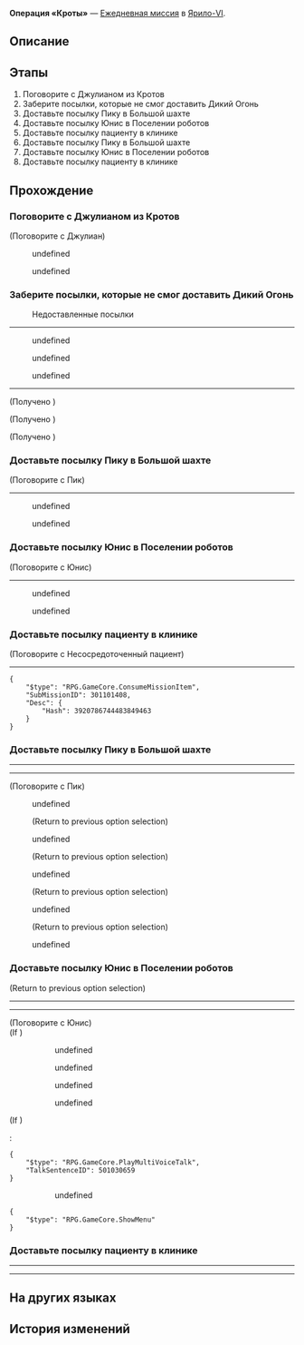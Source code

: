 {{Дополнить|Диалоги.}}
{{Миссия Инфобокс
|id              = 3011014
|Название        = 
|Изображение     = Миссия Освоения Операция «Кроты».png
|Тип             = Ежедневная миссия
|События         = 
|Глава           = 
|Условия         = 
|Персонажи       = Джулиан; Несосредоточенный пациент; Первопроходец; Пик; Юнис
|СтартЛокация    = [[Ярило-VI]] — [[Камнеград]]
|Локации         = Камнеград
|Предыдущая      = 
|Следующая       = 
|Награды         = Кредиты*5 000
}}
'''Операция «Кроты»''' — [[Ежедневная миссия]] в [[Ярило-VI]].

==Описание==
{{Описание|<!--официальное описание из Перекрёстка судеб-->}}

==Этапы==
# Поговорите с Джулианом из Кротов
# Заберите посылки, которые не смог доставить Дикий Огонь
# Доставьте посылку Пику в Большой шахте
# Доставьте посылку Юнис в Поселении роботов
# Доставьте посылку пациенту в клинике
# Доставьте посылку Пику в Большой шахте
# Доставьте посылку Юнис в Поселении роботов
# Доставьте посылку пациенту в клинике

==Прохождение==
{{Дополнить}}


===Поговорите с Джулианом из Кротов===
{{Описание миссии|локация=Камнеград|Джулиан из Кротов, похоже, ищет помощников.<br />Как {{MC|ж=почётная соратница|м=почётный соратник}} Кротов, вы обязаны отчитываться перед ним, вторым по старшинству!}}
{{Диалог Начало}}

;(Поговорите с Джулиан)
<!--Unknown TalkSentence: 301101501-->
<!--Unknown TalkSentence: 301101502-->
:{{Диалог|Стрелка}} undefined
:{{Диалог|Стрелка}} undefined
<!--Unknown TalkSentence: 301101504-->
<!--Unknown TalkSentence: 301101507-->
<!--Unknown TalkSentence: 301101508-->
{{Диалог Конец}}

===Заберите посылки, которые не смог доставить Дикий Огонь===
{{Описание миссии|локация=Камнеград|В рамках Плана возрождения Кротов Джулиан планирует тайно доставлять посылки, оставленные Диким Огнём.<br />Отправляйтесь туда, где Дикий Огонь хранит посылки, чтобы оценить ситуацию.}}
{{Диалог Начало}}

:{{Диалог|Уведомление}} Недоставленные посылки
----
<!--Unknown TalkSentence: 301101514-->
<!--Unknown TalkSentence: 301101515-->
<!--Unknown TalkSentence: 301101516-->
<!--Unknown TalkSentence: 301101517-->
<!--Unknown TalkSentence: 301101518-->
:{{Диалог|Стрелка}} undefined
:<!--Unknown TalkSentence: 301101520-->
:<!--Unknown TalkSentence: 301101521-->
:<!--Unknown TalkSentence: 301101522-->
:{{Диалог|Стрелка}} undefined
:<!--Unknown TalkSentence: 301101524-->
:<!--Unknown TalkSentence: 301101525-->
:<!--Unknown TalkSentence: 301101526-->
:{{Диалог|Стрелка}} undefined
:<!--Unknown TalkSentence: 301101528-->
:<!--Unknown TalkSentence: 301101529-->
:<!--Unknown TalkSentence: 301101530-->
----
:<!--0.5-second delay-->

;(Получено {{Item|Посылка для Пика|20|x=1|text=Посылка для Пика}})

;(Получено {{Item|Посылка для Юнис|20|x=1|text=Посылка для Юнис}})

;(Получено {{Item|Посылка с неразборчиво записанным получателем|20|x=1|text=Посылка с неразборчиво записанным получателем}})
{{Диалог Конец}}

===Доставьте посылку Пику в Большой шахте===
{{Описание миссии|локация=Большая шахта|В рамках Плана возрождения Кротов Джулиан планирует тайно доставлять посылки, оставленные Диким Огнём.<br />Эта посылка должна быть доставлена шахтёру Пику. Найдите его в Большой шахте.}}
{{Диалог Начало}}

;(Поговорите с Пик)
----
<!--Unknown TalkSentence: 301101531-->
<!--Unknown TalkSentence: 301101532-->
<!--Unknown TalkSentence: 301101533-->
<!--Unknown TalkSentence: 301101534-->
:{{Диалог|Стрелка}} undefined
:{{Диалог|Стрелка}} undefined
<!--Unknown TalkSentence: 301101536-->
<!--Unknown TalkSentence: 301101539-->
{{Диалог Конец}}

===Доставьте посылку Юнис в Поселении роботов===
{{Описание миссии|локация=Поселение роботов|В рамках Плана возрождения Кротов Джулиан планирует тайно доставлять посылки, оставленные Диким Огнём.<br />Эта посылка должна быть доставлена рэперше Юнис. Найдите её в Поселении роботов.}}
{{Диалог Начало}}

;(Поговорите с Юнис)
----
<!--Unknown TalkSentence: 301101544-->
<!--Unknown TalkSentence: 301101545-->
<!--Unknown TalkSentence: 301101546-->
<!--Unknown TalkSentence: 301101547-->
:{{Диалог|Стрелка}} undefined
:<!--Unknown TalkSentence: 301101549-->
:{{Диалог|Стрелка}} undefined
:<!--Unknown TalkSentence: 301101551-->
:<!--Unknown TalkSentence: 301101552-->
<!--Unknown TalkSentence: 301101549-->
{{Диалог Конец}}

===Доставьте посылку пациенту в клинике===
{{Описание миссии|локация=Клиника Наташи|В рамках Плана возрождения Кротов Джулиан планирует тайно доставлять посылки, оставленные Диким Огнём.<br />Имя на посылке неразборчиво. Возможно, она предназначается пациенту клиники Наташи?}}
{{Диалог Начало}}

;(Поговорите с Несосредоточенный пациент)
----
<!--Unknown TalkSentence: 301101571-->
<!--Unknown TalkSentence: 301101572-->
<!--Unknown TalkSentence: 301101573-->
<!--Unknown TalkSentence: 301101574-->
<!--Unknown TalkSentence: 301101575-->
<!--Unknown TalkSentence: 301101576-->
<pre>{
	"$type": "RPG.GameCore.ConsumeMissionItem",
	"SubMissionID": 301101408,
	"Desc": {
		"Hash": 3920786744483849463
	}
}</pre>
{{Диалог Конец}}

===Доставьте посылку Пику в Большой шахте===
{{Описание миссии|локация=Большая шахта|В рамках Плана возрождения Кротов Джулиан планирует тайно доставлять посылки, оставленные Диким Огнём.<br />Эта посылка должна быть доставлена шахтёру Пику. Найдите его в Большой шахте.}}
{{Диалог Начало}}
<!--Unknown TalkSentence: 301101540-->
----
<!--Unknown TalkSentence: 301101541-->
<!--Unknown TalkSentence: 301101542-->
<!--Unknown TalkSentence: 301101543-->
----

;(Поговорите с Пик)
:{{Диалог|Разговор}} undefined
:<!--Unknown TalkSentence: 501028020-->
:<!--Unknown TalkSentence: 501028021-->
:<!--Unknown TalkSentence: 501028022-->
:;(Return to previous option selection)
:{{Диалог|Разговор}} undefined
:<!--Unknown TalkSentence: 501028024-->
:<!--Unknown TalkSentence: 501028025-->
:<!--Unknown TalkSentence: 501028026-->
:;(Return to previous option selection)
:{{Диалог|Разговор}} undefined
:<!--Unknown TalkSentence: 501028028-->
:<!--Unknown TalkSentence: 501028029-->
:<!--Unknown TalkSentence: 501028030-->
:;(Return to previous option selection)
:{{Диалог|Разговор}} undefined
:<!--Unknown TalkSentence: 501028032-->
:<!--Unknown TalkSentence: 501028033-->
:<!--Unknown TalkSentence: 501028034-->
:;(Return to previous option selection)
:{{Диалог|Выход}} undefined
{{Диалог Конец}}

===Доставьте посылку Юнис в Поселении роботов===
{{Описание миссии|локация=Поселение роботов|В рамках Плана возрождения Кротов Джулиан планирует тайно доставлять посылки, оставленные Диким Огнём.<br />Эта посылка должна быть доставлена рэперше Юнис. Найдите её в Поселении роботов.}}
{{Диалог Начало}}
<!--Unknown TalkSentence: 301101553-->
<!--Unknown TalkSentence: 301101554-->
<!--Unknown TalkSentence: 301101555-->
<!--Unknown TalkSentence: 301101556-->
<!--Unknown TalkSentence: 301101557-->
;(Return to previous option selection)
<!--Unknown TalkSentence: 301101558-->
<!--Unknown TalkSentence: 301101559-->
<!--Unknown TalkSentence: 301101560-->
<!--Unknown TalkSentence: 301101561-->
<!--Unknown TalkSentence: 301101562-->
<!--Unknown TalkSentence: 301101563-->
<!--Unknown TalkSentence: 301101564-->
<!--Unknown TalkSentence: 301101565-->
<!--Unknown TalkSentence: 301101566-->
<!--Unknown TalkSentence: 301101567-->
----
<!--Unknown TalkSentence: 301101568-->
<!--Unknown TalkSentence: 301101569-->
<!--Unknown TalkSentence: 301101570-->
----

;(Поговорите с Юнис)
;(If {{cx}}<!--during performance 501030700-->)
:<!--Unknown TalkSentence: 501030621-->
:<!--Unknown TalkSentence: 501030622-->
::{{Диалог|Стрелка}} undefined
::{{Диалог|Стрелка}} undefined
::{{Диалог|Стрелка}} undefined
::{{Диалог|Стрелка}} undefined
;(If {{cx}}<!--not during performance 501030700-->)
:<!--Unknown TalkSentence: 501030658-->
:<pre>{
	"$type": "RPG.GameCore.PlayMultiVoiceTalk",
	"TalkSentenceID": 501030659
}</pre>
::{{Диалог|Стрелка}} undefined
:<!--Unknown TalkSentence: 501030790-->
:<!--Unknown TalkSentence: 501030791-->
<pre>{
	"$type": "RPG.GameCore.ShowMenu"
}</pre>
{{Диалог Конец}}

===Доставьте посылку пациенту в клинике===
{{Описание миссии|локация=Клиника Наташи|В рамках Плана возрождения Кротов Джулиан планирует тайно доставлять посылки, оставленные Диким Огнём.<br />Имя на посылке неразборчиво. Возможно, она предназначается пациенту клиники Наташи?}}
{{Диалог Начало}}
<!--Unknown TalkSentence: 301101577-->
:<!--0.7-second delay-->
<!--Unknown TalkSentence: 301101578-->
<!--Unknown TalkSentence: 301101579-->
<!--Unknown TalkSentence: 301101580-->
<!--Unknown TalkSentence: 301101581-->
<!--Unknown TalkSentence: 301101582-->
<!--Unknown TalkSentence: 301101583-->
----
<!--Unknown TalkSentence: 301101584-->
<!--Unknown TalkSentence: 301101585-->
<!--Unknown TalkSentence: 301101586-->
----
{{Диалог Конец}}

==На других языках==
{{На других языках
|en   = Operation Mole
|zhs  = 鼹鼠行动
|zht  = 鼴鼠行動
|ja   = モグラ計画
|ko   = 두더지 행동
|es   = Operación topo
|fr   = Opération Taupe
|ru   = Операция «Кроты»
|th   = ปฏิบัติการตัวตุ่น
|vi   = Chuột Chũi Hành Động
|de   = Operation Maulwurf
|id   = Operasi The Moles
|pt   = Operação Toupeira
}}

==История изменений==
{{История изменений|2.7}}
